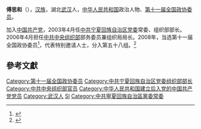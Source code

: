'''傅思和'''（{{bd|1949年||}}），[[汉族|汉族]]，湖北[[武汉|武汉]]人，[[中华人民共和国|中华人民共和国]]政治人物、[[第十一届全国政协委员|第十一届全国政协委员]]。

加入[[中国共产党|中国共产党]]，2003年4月任[[中共宁夏回族自治区党委|中共宁夏回族自治区党委]]常委、组织部部长。2006年4月担任[[中共中央组织部|中共中央组织部]]部务委员兼组织局局长。2008年，当选第十一届全国政协委员<ref>{{cite news|title=第十一届全国政协委员名单|url=http://www.indaa.com.cn/zt/2009qglh/zxzs/200903/t20090303_127573.html|accessdate=2013-04-09|newspaper=新华社北京1月25日电 中国人民政治协商会议第十一届全国委员会委员名单(共2237人，2008年1月25日政协第十届全国委员会常务委员会第二十次会议通过)|date=2008年1月25日|deadurl=yes|archiveurl=https://web.archive.org/web/20130928014403/http://www.indaa.com.cn/zt/2009qglh/zxzs/200903/t20090303_127573.html|archivedate=2013年9月28日}}</ref>，代表特别邀请人士，分入第五十八组。<ref>{{cite news|title=全国政协信息-傅思和|url=http://www.cppcc.gov.cn/CMS/wylibary/showJcwyxtInfoWylibary.action?tabJcwyxt.guid=11W0021660&wytype=wjwy|accessdate=2013-04-11|newspaper=全国政协委员会|archive-date=2019-05-13|archive-url=https://web.archive.org/web/20190513143732/http://www.cppcc.gov.cn/CMS/wylibary/showJcwyxtInfoWylibary.action?tabJcwyxt.guid=11W0021660&wytype=wjwy|dead-url=no}}</ref>

==參考文獻==
{{reflist}}
{{中华人民共和国政治人物小作品}}
{{DEFAULTSORT:fu sihe}}
[[Category:第十一届全国政协委员|Category:第十一届全国政协委员]]
[[Category:中共宁夏回族自治区党委组织部部长|Category:中共宁夏回族自治区党委组织部部长]]
[[Category:中共中央组织部官员|Category:中共中央组织部官员]]
[[Category:中华人民共和国建立后入党的中国共产党党员|Category:中华人民共和国建立后入党的中国共产党党员]]
[[Category:武汉人|Category:武汉人]]
[[Category:傅姓|SI]]
[[Category:中共寧夏回族自治區黨委常委|Category:中共寧夏回族自治區黨委常委]]